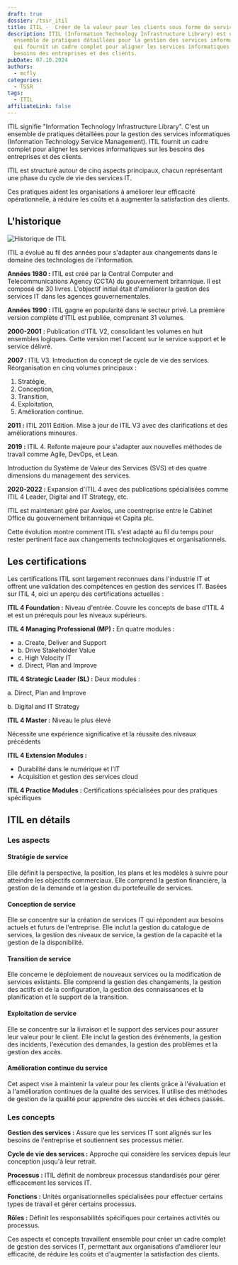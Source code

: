 ```yaml
---
draft: true
dossier: /tssr_itil
title: ITIL -  Créer de la valeur pour les clients sous forme de services
description: ITIL (Information Technology Infrastructure Library) est un
  ensemble de pratiques détaillées pour la gestion des services informatiques
  qui fournit un cadre complet pour aligner les services informatiques sur les
  besoins des entreprises et des clients.
pubDate: 07.10.2024
authors:
  - mcfly
categories:
  - TSSR
tags:
  - ITIL
affiliateLink: false
---
```

ITIL signifie "Information Technology Infrastructure Library". C'est un ensemble de pratiques détaillées pour la gestion des services informatiques (Information Technology Service Management). ITIL fournit un cadre complet pour aligner les services informatiques sur les besoins des entreprises et des clients.

ITIL est structuré autour de cinq aspects principaux, chacun représentant une phase du cycle de vie des services IT. 

Ces pratiques aident les organisations à améliorer leur efficacité opérationnelle, à réduire les coûts et à augmenter la satisfaction des clients.

## L'historique

![Historique de ITIL](.img/itilhistory.png "Historique ITIL Sources : http://abhinavpmp.com/2021/01/11/the-spectacular-history-of-itil/")

 ITIL a évolué au fil des années pour s'adapter aux changements dans le domaine des technologies de l'information.

**Années 1980 :** ITIL est créé par la Central Computer and Telecommunications Agency (CCTA) du gouvernement britannique. Il est composé de 30 livres. L'objectif initial était d'améliorer la gestion des services IT dans les agences gouvernementales.

**Années 1990 :** ITIL gagne en popularité dans le secteur privé. La première version complète d'ITIL est publiée, comprenant 31 volumes.

**2000-2001 :** Publication d'ITIL V2, consolidant les volumes en huit ensembles logiques. Cette version met l'accent sur le service support et le service délivré.

**2007 :** ITIL V3. Introduction du concept de cycle de vie des services. Réorganisation en cinq volumes principaux : 

1. Stratégie,
2.  Conception,
3. Transition,
4. Exploitation,
5. Amélioration continue.

**2011 :** ITIL 2011 Edition. Mise à jour de ITIL V3 avec des clarifications et des améliorations mineures.

**2019 :** ITIL 4. Refonte majeure pour s'adapter aux nouvelles méthodes de travail comme Agile, DevOps, et Lean.

Introduction du Système de Valeur des Services (SVS) et des quatre dimensions du management des services.

**2020-2022 :** Expansion d'ITIL 4 avec des publications spécialisées comme ITIL 4 Leader, Digital and IT Strategy, etc.

ITIL est maintenant géré par Axelos, une coentreprise entre le Cabinet Office du gouvernement britannique et Capita plc.

Cette évolution montre comment ITIL s'est adapté au fil du temps pour rester pertinent face aux changements technologiques et organisationnels.

## Les certifications

Les certifications ITIL sont largement reconnues dans l'industrie IT et offrent une validation des compétences en gestion des services IT. Basées sur ITIL 4, oici un aperçu des certifications actuelles :



**ITIL 4 Foundation :** Niveau d'entrée. Couvre les concepts de base d'ITIL 4 et est un prérequis pour les niveaux supérieurs.

**ITIL 4 Managing Professional (MP) :** En quatre modules :

* a. Create, Deliver and Support
* b. Drive Stakeholder Value
* c. High Velocity IT
* d. Direct, Plan and Improve





**ITIL 4 Strategic Leader (SL) :** Deux modules :

a. Direct, Plan and Improve

b. Digital and IT Strategy

**ITIL 4 Master :** Niveau le plus élevé

Nécessite une expérience significative et la réussite des niveaux précédents

**ITIL 4 Extension Modules :**

* Durabilité dans le numérique et l'IT
* Acquisition et gestion des services cloud 

**ITIL 4 Practice Modules :** Certifications spécialisées pour des pratiques spécifiques



## ITIL en détails

### Les aspects

#### Stratégie de service

Elle définit la perspective, la position, les plans et les modèles à suivre pour atteindre les objectifs commerciaux. Elle comprend la gestion financière, la gestion de la demande et la gestion du portefeuille de services.

#### Conception de service

Elle se concentre sur la création de services IT qui répondent aux besoins actuels et futurs de l'entreprise. Elle inclut la gestion du catalogue de services, la gestion des niveaux de service, la gestion de la capacité et la gestion de la disponibilité.

#### Transition de service

Elle concerne le déploiement de nouveaux services ou la modification de services existants. Elle comprend la gestion des changements, la gestion des actifs et de la configuration, la gestion des connaissances et la planification et le support de la transition.

#### Exploitation de service

Elle se concentre sur la livraison et le support des services pour assurer leur valeur pour le client. Elle inclut la gestion des événements, la gestion des incidents, l'exécution des demandes, la gestion des problèmes et la gestion des accès.

#### Amélioration continue du service

Cet aspect vise à maintenir la valeur pour les clients grâce à l'évaluation et à l'amélioration continues de la qualité des services. Il utilise des méthodes de gestion de la qualité pour apprendre des succès et des échecs passés.

### Les concepts

**Gestion des services :** Assure que les services IT sont alignés sur les besoins de l'entreprise et soutiennent ses processus métier.

**Cycle de vie des services :** Approche qui considère les services depuis leur conception jusqu'à leur retrait.

**Processus :** ITIL définit de nombreux processus standardisés pour gérer efficacement les services IT.

**Fonctions :** Unités organisationnelles spécialisées pour effectuer certains types de travail et gérer certains processus.

**Rôles :** Définit les responsabilités spécifiques pour certaines activités ou processus.

Ces aspects et concepts travaillent ensemble pour créer un cadre complet de gestion des services IT, permettant aux organisations d'améliorer leur efficacité, de réduire les coûts et d'augmenter la satisfaction des clients.

